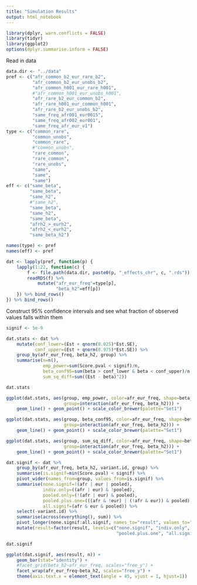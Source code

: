```yaml
---
title: "Simulation Results"
output: html_notebook
---
```


```r
library(dplyr, warn.conflicts = FALSE)
library(tidyr)
library(ggplot2)
options(dplyr.summarise.inform = FALSE)
```

Read in data

```r
data.dir <- "../data"
pref <- c("afr_common_b2_eur_rare_b2",
          "afr_common_b2_eur_unobs_b2",
          "afr_common_h001_eur_rare_h001",
          #"afr_common_h001_eur_unobs_h001",
          "afr_rare_b2_eur_common_b2",
          "afr_rare_h001_eur_common_h001",
          "afr_rare_b2_eur_unobs_b2",
          "same_freq_afr001_eur0015",
          "same_freq_afr002_eur001",
          "same_freq_afr_eur_v1")
type <- c("common_rare",
          "common_unobs",
          "common_rare",
          #"common_unobs",
          "rare_common",
          "rare_common",
          "rare_unobs",
          "same",
          "same",
          "same")
eff <- c("same_beta",
         "same_beta",
         "same_h2",
         #"same_h2",
         "same_beta",
         "same_h2",
         "same_beta",
         "afrh2_>_eurh2",
         "afrh2_<_eurh2",
         "same_beta_h2")

names(type) <- pref
names(eff) <- pref

dat <- lapply(pref, function(p) {
    lapply(1:22, function(c) {
        f <- file.path(data.dir, paste0(p, "_effects_chr", c, ".rds"))
        readRDS(f) %>%
            mutate("afr_eur_freq"=type[p],
                   "beta_h2"=eff[p])
    }) %>% bind_rows()
}) %>% bind_rows()
```


Construct 95% confidence intervals and see what fraction of observed values falls within them

```r
signif <- 5e-9

dat.stats <- dat %>%
    mutate(conf_lower=(Est + qnorm(0.025)*Est.SE),
           conf_upper=(Est + qnorm(0.975)*Est.SE)) %>%
    group_by(afr_eur_freq, beta_h2, group) %>%
    summarise(n=n(), 
              emp_power=sum(Score.pval < signif)/n,
              beta_conf95=sum(beta > conf_lower & beta < conf_upper)/n,
              sum_sq_diff=sum((Est - beta)^2))

dat.stats

ggplot(dat.stats, aes(group, emp_power, color=afr_eur_freq, shape=beta_h2,
                      group=interaction(afr_eur_freq, beta_h2))) + 
    geom_line() + geom_point() + scale_color_brewer(palette="Set1")

ggplot(dat.stats, aes(group, beta_conf95, color=afr_eur_freq, shape=beta_h2,
                      group=interaction(afr_eur_freq, beta_h2))) + 
    geom_line() + geom_point() + scale_color_brewer(palette="Set1")

ggplot(dat.stats, aes(group, sum_sq_diff, color=afr_eur_freq, shape=beta_h2,
                      group=interaction(afr_eur_freq, beta_h2))) + 
    geom_line() + geom_point() + scale_color_brewer(palette="Set1")
```


```r
dat.signif <- dat %>%
    group_by(afr_eur_freq, beta_h2, variant.id, group) %>%
    summarise(is.signif=min(Score.pval) < signif) %>% 
    pivot_wider(names_from=group, values_from=is.signif) %>%
    summarise(none.signif=!(afr | eur | pooled),
              indiv.only=((afr | eur) & !pooled),
              pooled.only=(!(afr | eur) & pooled),
              pooled.plus.one=(((afr & !eur) | (!afr & eur)) & pooled),
              all.signif=(afr & eur & pooled)) %>% 
    select(-variant.id) %>% 
    summarise(across(everything(), sum)) %>%
    pivot_longer(none.signif:all.signif, names_to="result", values_to="n") %>%
    mutate(result=factor(result, levels=c("none.signif", "indiv.only", "pooled.only",
                                          "pooled.plus.one", "all.signif")))

dat.signif

ggplot(dat.signif, aes(result, n)) + 
    geom_bar(stat="identity") +
    #facet_grid(beta_h2~afr_eur_freq, scales="free_y") +
    facet_wrap(afr_eur_freq~beta_h2, scales="free_y") +
    theme(axis.text.x = element_text(angle = 45, vjust = 1, hjust=1))
```